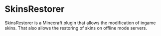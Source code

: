 # SkinsRestorer
SkinsRestorer is a Minecraft plugin that allows the modification of ingame skins. That also allows the restoring of skins on offline mode servers.

